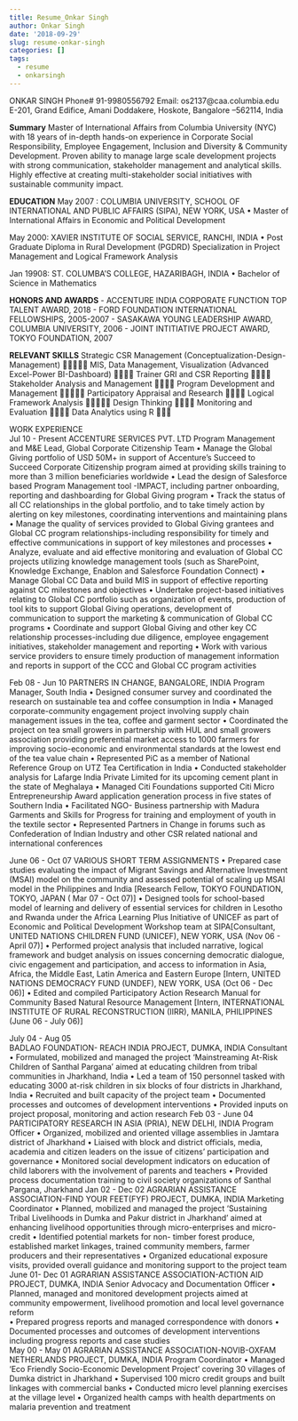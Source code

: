 ```yaml
---
title: Resume_Onkar Singh
author: Onkar Singh
date: '2018-09-29'
slug: resume-onkar-singh
categories: []
tags:
  - resume
  - onkarsingh
---
```



ONKAR SINGH
Phone# 91-9980556792 Email: os2137@caa.columbia.edu
E-201, Grand Edifice, Amani Doddakere, Hoskote, Bangalore –562114, India

**Summary**
Master of International Affairs from Columbia University (NYC) with 18 years of in-depth hands-on experience in Corporate Social Responsibility, Employee Engagement, Inclusion and Diversity & Community Development. Proven ability to manage large scale development projects with strong communication, stakeholder management and analytical skills. Highly effective at creating multi-stakeholder social initiatives with sustainable community impact.

**EDUCATION**
May 2007 : COLUMBIA UNIVERSITY, SCHOOL OF INTERNATIONAL AND PUBLIC AFFAIRS (SIPA), NEW YORK, USA
•	Master of International Affairs in Economic and Political Development

May 2000: XAVIER INSTITUTE OF SOCIAL SERVICE, RANCHI, INDIA
•	 Post Graduate Diploma in Rural Development  (PGDRD) 
Specialization in Project Management and Logical Framework Analysis

Jan 19908: ST. COLUMBA’S COLLEGE, HAZARIBAGH, INDIA 
•	Bachelor of Science in Mathematics
	
**HONORS AND AWARDS**
- ACCENTURE INDIA CORPORATE FUNCTION TOP TALENT AWARD, 2018
- FORD FOUNDATION INTERNATIONAL FELLOWSHIPS, 2005-2007
- SASAKAWA YOUNG LEADERSHIP AWARD, COLUMBIA UNIVERSITY, 2006
- JOINT INTITIATIVE PROJECT AWARD, TOKYO FOUNDATION, 2007  

**RELEVANT SKILLS**
Strategic CSR Management
(Conceptualization-Design-Management)		MIS, Data Management, Visualization
(Advanced Excel-Power BI-Dashboard)	
Trainer GRI and CSR Reporting 		Stakeholder Analysis and Management	
Program Development and Management		Participatory Appraisal and Research	
Logical Framework Analysis
		Design Thinking	
Monitoring and Evaluation		Data Analytics using R	

WORK EXPERIENCE     
Jul 10 - Present
ACCENTURE SERVICES PVT. LTD
Program Management and M&E Lead, Global Corporate Citizenship Team
•	Manage the Global Giving portfolio of USD 50M+ in support of Accenture’s Succeed to Succeed Corporate Citizenship program aimed at providing skills training to more than 3 million beneficiaries worldwide
•	Lead the design of Salesforce based Program Management tool -IMPACT, including partner onboarding, reporting and dashboarding for Global Giving program
•	 Track the status of all CC relationships in the global portfolio, and to take timely action by alerting on key milestones, coordinating interventions and maintaining plans
•	Manage the quality of services provided to Global Giving grantees and Global CC program relationships-including responsibility for timely and effective communications in support of key milestones and processes
•	 Analyze, evaluate and aid effective monitoring and evaluation of Global CC projects utilizing knowledge management tools  (such as SharePoint, Knowledge Exchange, Enablon and Salesforce Foundation Connect)
•	 Manage Global CC Data and build MIS in support of effective reporting against CC milestones and objectives
•	 Undertake project-based initiatives relating to Global CC portfolio such as organization of events, production of tool kits to support Global Giving operations, development of communication to support the marketing & communication of Global CC programs
•	 Coordinate and support Global Giving and other key CC relationship processes-including due diligence, employee engagement initiatives, stakeholder management and reporting
•	 Work with various service providers to ensure timely production of management information and reports in support of  the CCC and Global CC program activities

Feb 08 - Jun 10
	PARTNERS IN CHANGE, BANGALORE,  INDIA
Program Manager, South India
•	 Designed consumer survey and coordinated the research  on sustainable tea and coffee consumption in India
•	 Managed corporate-community engagement project involving supply chain management issues in the tea, coffee and garment sector
•	 Coordinated the project on tea small growers in partnership with HUL and small growers association providing preferential market access to 1000 farmers for improving socio-economic and environmental standards at the lowest end of the tea value chain
•	 Represented PiC as a member of  National Reference Group on UTZ Tea Certification in India
•	 Conducted stakeholder analysis for Lafarge India Private Limited for its upcoming cement plant in the state of Meghalaya
•	 Managed Citi Foundations supported Citi Micro Entrepreneurship Award application generation process in five states of Southern India
•	 Facilitated NGO- Business partnership with Madura Garments and Skills for Progress for training and employment of youth in the textile sector
•	Represented Partners in Change in forums such as Confederation of Indian Industry and other CSR related national and international conferences   

June 06 - Oct 07	VARIOUS SHORT TERM ASSIGNMENTS
•	 Prepared case studies evaluating the impact of Migrant Savings and Alternative Investment (MSAI) model on the community and assessed potential of scaling up MSAI model in the Philippines and India [Research Fellow, TOKYO FOUNDATION, TOKYO, JAPAN ( Mar 07 - Oct 07)]
•	 Designed tools for school-based model of learning and delivery of essential services for children in Lesotho  and Rwanda under the Africa Learning Plus Initiative of UNICEF as part of Economic and Political Development Workshop team at SIPA[Consultant, UNITED NATIONS CHILDREN FUND (UNICEF), NEW YORK, USA (Nov 06 - April 07)]
•	 Performed project analysis that included narrative, logical framework and budget analysis on issues concerning democratic dialogue, civic engagement and participation, and access to information in Asia, Africa, the Middle East, Latin America and Eastern Europe [Intern, UNITED NATIONS DEMOCRACY FUND (UNDEF), NEW YORK, USA (Oct  06 - Dec 06)]
•	Edited and compiled Participatory Action Research Manual  for Community Based Natural Resource Management [Intern, INTERNATIONAL INSTITUTE OF RURAL RECONSTRUCTION (IIRR), MANILA, PHILIPPINES (June 06  - July 06)]

 	

July 04 - Aug 05	
BADLAO FOUNDATION- REACH INDIA PROJECT, DUMKA, INDIA
   Consultant
•	 Formulated, mobilized and managed the project ‘Mainstreaming At-Risk Children of Santhal Pargana’ aimed at       educating children from tribal communities in Jharkhand, India 
•	 Led a team of 150 personnel tasked with educating 3000 at-risk children in six blocks of four districts in Jharkhand, India 
•	 Recruited and built capacity of the project team
•	 Documented processes and outcomes of development interventions
•	Provided inputs on project proposal, monitoring and action research
Feb 03 - June 04
	PARTICIPATORY RESEARCH IN ASIA (PRIA), NEW DELHI, INDIA
Program Officer
•	Organized, mobilized and oriented village assemblies  in Jamtara district of Jharkhand
•	 Liaised with block and district officials, media, academia and citizen leaders on the issue of citizens’ participation and governance
•	Monitored social development indicators on education of child laborers with the involvement of parents and teachers 
•	Provided process documentation training to civil society organizations of Santhal  Pargana, Jharkhand
Jan 02 - Dec 02
	AGRARIAN ASSISTANCE ASSOCIATION-FIND YOUR FEET(FYF) PROJECT, DUMKA, INDIA
Marketing Coordinator 
•	Planned, mobilized and managed the project ‘Sustaining Tribal Livelihoods in Dumka and Pakur district in Jharkhand’ 
     aimed at enhancing livelihood opportunities through micro-enterprises and micro-credit
•	 Identified potential markets for non- timber forest produce, established market linkages, trained community
     members, farmer producers  and their representatives
•	Organized educational exposure visits, provided overall guidance and monitoring support to the project team
June 01- Dec 01
	AGRARIAN ASSISTANCE ASSOCIATION-ACTION AID PROJECT, DUMKA, INDIA
Senior Advocacy and Documentation Officer
•	Planned, managed and monitored development projects aimed at community empowerment, livelihood promotion 
    and local level governance reform                                                                                         
•	Prepared progress reports and managed correspondence with  donors 
•	Documented processes and outcomes of development interventions including progress reports and case studies   
May 00 - May 01
	AGRARIAN ASSISTANCE ASSOCIATION-NOVIB-OXFAM NETHERLANDS PROJECT, DUMKA, INDIA
Program Coordinator
•	Managed 'Eco Friendly Socio-Economic Development Project' covering 30 villages of Dumka district in Jharkhand
•	Supervised 100 micro credit groups and built linkages with commercial banks
•	Conducted micro level planning exercises at the village level 
•	Organized health camps with  health departments on malaria  prevention and treatment


